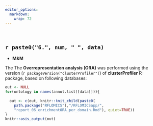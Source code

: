 ```yaml
---
editor_options: 
  markdown: 
    wrap: 72
---
```


<br>

## `r paste0("6.", num, " ", data)` {.tabset .tabset-fade .tabset-pills}

* **M&M**

The The **Overrepresentation analysis (ORA)** was performed using the version 
(`r packageVersion("clusterProfiler")`) of **clusterProfiler** R-package,
based on following databases:


```r

out <- NULL
for(ontology in names(annot.list[[data]])){
  
  out <- c(out, knitr::knit_child(paste0(
    path.package("RFLOMICS"),"/RFLOMICSapp/",
    "report_06_enrichmentORA_per_domain.Rmd"), quiet=TRUE))
}
knitr::asis_output(out)

```

## {-}
